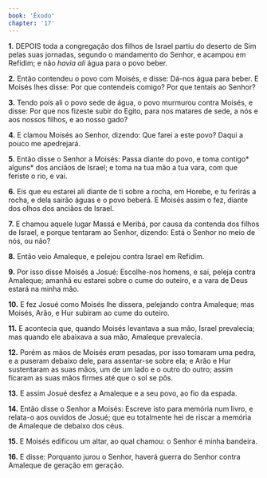 ```yaml
---
book: 'Êxodo'
chapter: '17'
---
```


**1.** DEPOIS toda a congregação dos filhos de Israel partiu do deserto de Sim pelas suas jornadas, segundo o mandamento do Senhor, e acampou em Refidim; e não *havia ali* água para o povo beber.

**2.** Então contendeu o povo com Moisés, e disse: Dá-nos água para beber. E Moisés lhes disse: Por que contendeis comigo? Por que tentais ao Senhor?

**3.** Tendo pois ali o povo sede de água, o povo murmurou contra Moisés, e disse: Por que nos fizeste subir do Egito, para nos matares de sede, a nós e aos nossos filhos, e ao nosso gado?

**4.** E clamou Moisés ao Senhor, dizendo: Que farei a este povo? Daqui a pouco me apedrejará.

**5.** Então disse o Senhor a Moisés: Passa diante do povo, e toma contigo* alguns* dos anciãos de Israel; e toma na tua mão a tua vara, com que feriste o rio, e vai.

**6.** Eis que eu estarei ali diante de ti sobre a rocha, em Horebe, e tu ferirás a rocha, e dela sairão águas e o povo beberá. E Moisés assim o fez, diante dos olhos dos anciãos de Israel.

**7.** E chamou aquele lugar Massá e Meribá, por causa da contenda dos filhos de Israel, e porque tentaram ao Senhor, dizendo: Está o Senhor no meio de nós, ou não?

**8.** Então veio Amaleque, e pelejou contra Israel em Refidim.

**9.** Por isso disse Moisés a Josué: Escolhe-nos homens, e sai, peleja contra Amaleque; amanhã eu estarei sobre o cume do outeiro, e a vara de Deus estará na minha mão.

**10.** E fez Josué como Moisés lhe dissera, pelejando contra Amaleque; mas Moisés, Arão, e Hur subiram ao cume do outeiro.

**11.** E acontecia que, quando Moisés levantava a sua mão, Israel prevalecia; mas quando ele abaixava a sua mão, Amaleque prevalecia.

**12.** Porém as mãos de Moisés *eram* pesadas, por isso tomaram uma pedra, e a puseram debaixo dele, para assentar-se sobre ela; e Arão e Hur sustentaram as suas mãos, um de um lado e o outro do outro; assim ficaram as suas mãos firmes até que o sol se pôs.

**13.** E assim Josué desfez a Amaleque e a seu povo, ao fio da espada.

**14.** Então disse o Senhor a Moisés: Escreve isto para memória num livro, e relata-o aos ouvidos de Josué; que eu totalmente hei de riscar a memória de Amaleque de debaixo dos céus.

**15.** E Moisés edificou um altar, ao qual chamou: o Senhor é minha bandeira.

**16.** E disse: Porquanto jurou o Senhor, haverá guerra do Senhor contra Amaleque de geração em geração.
